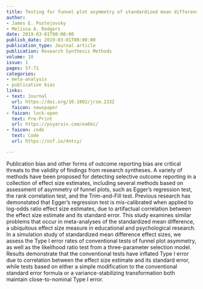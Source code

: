 ```yaml
---
title: Testing for funnel plot asymmetry of standardized mean differences
author:
- James E. Pustejovsky
- Melissa A. Rodgers
date: 2019-03-01T00:00:00
publish_date: 2019-03-01T00:00:00
publication_type: Journal article
publication: Research Synthesis Methods
volume: 10
issue: 1
pages: 57-71
categories:
- meta-analysis
- publication bias
links:
- text: Journal
  url: https://doi.org/10.1002/jrsm.1332
  faicon: newspaper
- faicon: lock-open
  text: Pre-Print
  url: https://psyarxiv.com/ea6kz/
- faicon: code
  text: Code
  url: https://osf.io/4ntcy/

---
```



Publication bias and other forms of outcome reporting bias are critical threats to the validity of findings from research syntheses. A variety of methods have been proposed for detecting selective outcome reporting in a collection of effect size estimates, including several methods based on assessment of asymmetry of funnel plots, such as Egger's regression test, the rank correlation test, and the Trim-and-Fill test. Previous research has demonstated that Egger's regression test is mis-calibrated when applied to log-odds ratio effect size estimates, due to artifactual correlation between the effect size estimate and its standard error. This study examines similar problems that occur in meta-analyses of the standardized mean difference, a ubiquitous effect size measure in educational and psychological research. In a simulation study of standardized mean difference effect sizes, we assess the Type I error rates of conventional tests of funnel plot asymmetry, as well as the likelihood ratio test from a three-parameter selection model. Results demonstrate that the conventional tests have inflated Type I error due to correlation between the effect size estimate and its standard error, while tests based on either a simple modification to the conventional standard error formula or a variance-stabilizing transformation both maintain close-to-nominal Type I error.

